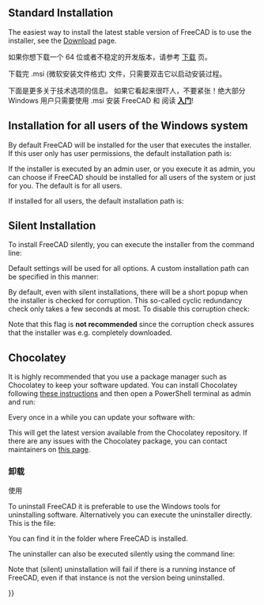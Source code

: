 <languages/>

{{Docnav
|[[Feature_list|Feature list]]
|[[Installing_on_Linux|Installing on Linux]]
}}

{{TOCright}}

== Standard Installation ==

The easiest way to install the latest stable version of FreeCAD is to use the installer, see the [[Download|Download]] page.

<div class="mw-translate-fuzzy">
如果你想下载一个 64 位或者不稳定的开发版本，请参考 [[Download/zh-cn|下载]] 页。
</div>

<div class="mw-translate-fuzzy">
下载完 .msi (微软安装文件格式) 文件，只需要双击它以启动安装过程。
</div>

<div class="mw-translate-fuzzy">
下面是更多关于技术选项的信息。
如果它看起来很吓人，不要紧张！绝大部分 Windows 用户只需要使用 .msi 安装 FreeCAD 和 阅读 '''[[Getting started/zh-cn|入门]]'''!
</div>

== Installation for all users of the Windows system ==

By default FreeCAD will be installed for the user that executes the installer. If this user only has user permissions, the default installation path is:
: {{FileName|C:\Users\<username>\AppData\Local\Programs\FreeCAD X.YY}}

If the installer is executed by an admin user, or you execute it as admin, you can choose if FreeCAD should be installed for all users of the system or just for you. The default is for all users.

If installed for all users, the default installation path is:
: {{FileName|C:\Program Files\FreeCAD X.YY}}

== Silent Installation ==

To install FreeCAD silently, you can execute the installer from the command line:

{{Code|lang=text|code=
FreeCAD-~.exe /S
}}
Default settings will be used for all options. A custom installation path can be specified in this manner:

{{Code|lang=text|code=
FreeCAD-~.exe /S /D=A path to FreeCAD with spaces
}}

By default, even with silent installations, there will be a short popup when the installer is checked for corruption. This so-called cyclic redundancy check only takes a few seconds at most. To disable this corruption check:

{{Code|lang=text|code=
FreeCAD-~.exe /S /NCRC
}}

Note that this {{Incode|/NCRC}} flag is '''not recommended''' since the corruption check assures that the installer was e.g. completely downloaded.

== Chocolatey ==

It is highly recommended that you use a package manager such as Chocolatey to keep your software updated. You can install Chocolatey following [https://chocolatey.org/install these instructions] and then open a PowerShell terminal as admin and run:

{{Code|lang=text|code=
choco install freecad
}} 

Every once in a while you can update your software with:

{{Code|lang=text|code=
choco upgrade freecad
}}

This will get the latest version available from the Chocolatey repository. If there are any issues with the Chocolatey package, you can contact maintainers on [https://chocolatey.org/packages/freecad this page]. 

<span id="Uninstallation"></span>
=== 卸载 ===
使用

To uninstall FreeCAD it is preferable to use the Windows tools for uninstalling software. Alternatively you can execute the uninstaller directly. This is the file:
: {{FileName|Uninstall-FreeCAD.exe}}
You can find it in the folder where FreeCAD is installed.

The uninstaller can also be executed silently using the command line:

{{Code|lang=text|code=
Uninstall-FreeCAD.exe /S}}

Note that (silent) uninstallation will fail if there is a running instance of FreeCAD, even if that instance is not the version being uninstalled.


<div class="mw-translate-fuzzy">
{{docnav|Feature list/zh-cn|Install on Unix/zh-cn}}
</div>

{{Userdocnavi{{#translation:}}}}